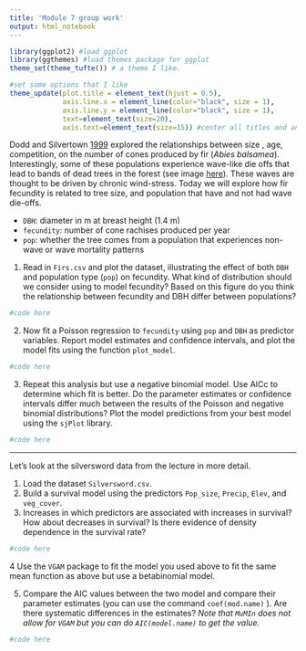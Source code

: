 ```yaml
---
title: 'Module 7 group work'
output: html_notebook
---
```


```r
library(ggplot2) #load ggplot
library(ggthemes) #load themes package for ggplot
theme_set(theme_tufte()) # a theme I like.

#set some options that I like
theme_update(plot.title = element_text(hjust = 0.5), 
             axis.line.x = element_line(color="black", size = 1),
             axis.line.y = element_line(color="black", size = 1),
             text=element_text(size=20),
             axis.text=element_text(size=15)) #center all titles and and axis lines
```


Dodd and Silvertown [1999](https://doi.org/10.1086/303238) explored the relationships between size , age, competition, on the number of cones produced by fir (*Abies balsamea*). Interestingly, some of these populations experience wave-like die offs that lead to bands of dead trees in the forest (see image [here](https://www.conifers.org/pi/ab/balsamea13.jpg)). These waves are thought to be driven by chronic wind-stress. Today we will explore how fir fecundity is related to tree size, and population that have and not had wave die-offs.

- `DBH`: diameter in m at breast height (1.4 m)
- `fecundity`: number of cone rachises produced per year
- `pop`: whether the tree comes from a population that experiences non-wave or wave mortality patterns

1. Read in `Firs.csv` and plot the dataset, illustrating the effect of both `DBH` and population type (`pop`) on fecundity. What kind of distribution should we consider using to model fecundity? Based on this figure do you think the relationship between fecundity and DBH differ between populations?


```r
#code here
```

2. Now fit a Poisson regression to `fecundity` using `pop` and `DBH` as predictor variables. Report model estimates and confidence intervals, and plot the model fits using the function `plot_model`.

```r
#code here
```


3. Repeat this analysis but use a negative binomial model. Use AICc to determine which fit is better. Do the parameter estimates or confidence intervals differ much between the results of the Poisson and negative binomial distributions? Plot the model predictions from your best model using the `sjPlot` library.

```r
#code here
```


----------------------


Let's look at the silversword data from the lecture in more detail.

1. Load the dataset `Silversword.csv`.
2. Build a survival model using the predictors `Pop_size`, `Precip`, `Elev`, and `veg_cover`. 
3. Increases in which predictors are associated with increases in survival? How about decreases in survival? Is there evidence of density dependence in the survival rate?

```r
#code here
```



4 Use the `VGAM` package to fit the model you used above to fit the same mean function as above but use a betabinomial model. 

5. Compare the AIC values between the two model and compare their parameter estimates (you can use the command `coef(mod.name)` ). Are there systematic differences in the estimates? 
*Note that `MuMIn` does not allow for `VGAM` but you can do `AIC(model.name)` to get the value.*

```r
#code here
```



